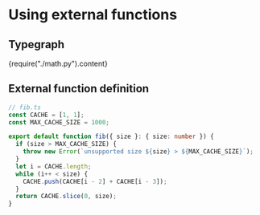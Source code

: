 
# Using external functions

## Typegraph
<CodeBlock language="python">{require("./math.py").content}</CodeBlock>

## External function definition
<!-- <CodeBlock language="typescript">{require("./fib.ts").content}</CodeBlock> -->

```typescript
// fib.ts
const CACHE = [1, 1];
const MAX_CACHE_SIZE = 1000;

export default function fib({ size }: { size: number }) {
  if (size > MAX_CACHE_SIZE) {
    throw new Error(`unsupported size ${size} > ${MAX_CACHE_SIZE}`);
  }
  let i = CACHE.length;
  while (i++ < size) {
    CACHE.push(CACHE[i - 2] + CACHE[i - 3]);
  }
  return CACHE.slice(0, size);
}
